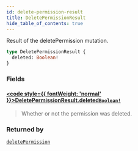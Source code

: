 ```yaml
---
id: delete-permission-result
title: DeletePermissionResult
hide_table_of_contents: true
---
```








Result of the deletePermission mutation.

```graphql
type DeletePermissionResult {
  deleted: Boolean!
}
```


### Fields

#### [<code style={{ fontWeight: 'normal' }}>DeletePermissionResult.<b>deleted</b></code>](#)<Bullet />[`Boolean!`](/docs/directory-api-reference/schema/common/scalars/boolean) <Badge class="secondary" text="non-null"/> <Badge class="secondary" text="scalar"/> <Badge class="secondary" text="common"/>
> Whether or not the permission was deleted.
> 



### Returned by

[`deletePermission`](/docs/directory-api-reference/schema/permissions/mutations/delete-permission)  <Badge class="secondary" text="mutation"/>



